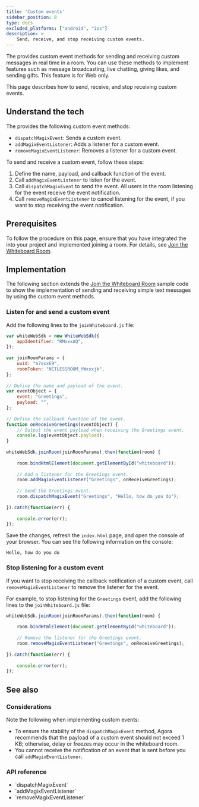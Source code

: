 ```yaml
---
title: 'Custom events'
sidebar_position: 8
type: docs
excluded_platforms: ["android", "ios"]
description: >
    Send, receive, and stop receiving custom events.
---
```


The <Vg k="WHITE_SDK" /> provides custom event methods for sending and receiving custom messages in real time in a room. You can use these methods to implement features such as message broadcasting, live chatting, giving likes, and sending gifts.
<PlatformWrapper notAllowed="web">
This feature is for Web only.
</PlatformWrapper>
<PlatformWrapper platform="web">

This page describes how to send, receive, and stop receiving custom events.

## Understand the tech

The <Vg k="WHITE_SDK" /> provides the following custom event methods:

- `dispatchMagixEvent`: Sends a custom event.
- `addMagixEventListener`: Adds a listener for a custom event.
- `removeMagixEventListener`: Removes a listener for a custom event.

To send and receive a custom event, follow these steps:

1. Define the name, payload, and callback function of the event.
2. Call `addMagixEventListener` to listen for the event.
3. Call `dispatchMagixEvent` to send the event. All users in the room listening for the event receive the event notification.
4. Call `removeMagixEventListener` to cancel listening for the event, if you want to stop receiving the event notification.

## Prerequisites

To follow the procedure on this page, ensure that you have integrated the <Vg k="WHITE_SDK" /> into your project and implemented joining a room. For details, see [Join the Whiteboard Room](../../fastboard-sdk/get-started/get-started-uikit#join-the-whiteboard-room).

## Implementation

The following section extends the [Join the Whiteboard Room](../../fastboard-sdk/get-started/get-started-uikit#join-the-whiteboard-room) sample code to show the implementation of sending and receiving simple text messages by using the custom event methods.

### Listen for and send a custom event

Add the following lines to the `joinWhiteboard.js` file:

```javascript
var whiteWebSdk = new WhiteWebSdk({
    appIdentifier: "RMxxxAQ",
});
  
var joinRoomParams = {
    uuid: "a7xxx69",
    roomToken: "NETLESSROOM_YWxxxjk",
};
  
// Define the name and payload of the event.
var eventObject = {
    event: "Greetings",
    payload: "",
};
  
// Define the callback function of the event.
function onReceiveGreetings(eventObject) {
    // Output the event payload when receiving the Greetings event.
    console.log(eventObject.payload);
}
  
whiteWebSdk.joinRoom(joinRoomParams).then(function(room) {
  
    room.bindHtmlElement(document.getElementById("whiteboard"));
  
    // Add a listener for the Greetings event.
    room.addMagixEventListener("Greetings", onReceiveGreetings);
  
    // Send the Greetings event.
    room.dispatchMagixEvent("Greetings", "Hello, how do you do");
  
}).catch(function(err) {
  
    console.error(err);
});
```

Save the changes, refresh the `index.html` page, and open the console of your browser. You can see the following information on the console:

```
Hello, how do you do
```

### Stop listening for a custom event

If you want to stop receiving the callback notification of a custom event, call `removeMagixEventListener` to remove the listener for the event.

For example, to stop listening for the `Greetings` event, add the following lines to the `joinWhiteboard.js` file:

```javascript
whiteWebSdk.joinRoom(joinRoomParams).then(function(room) {
  
    room.bindHtmlElement(document.getElementById("whiteboard"));
  
    // Remove the listener for the Greetings event.
    room.removeMagixEventListener("Greetings", onReceiveGreetings);
  
}).catch(function(err) {
  
    console.error(err);
});
```

## See also

### Considerations

Note the following when implementing custom events:

- To ensure the stability of the `dispatchMagixEvent` method, Agora recommends that the payload of a custom event should not exceed 1 KB; otherwise, delay or freezes may occur in the whiteboard room.
- You cannot receive the notification of an event that is sent before you call `addMagixEventListener`.

### API reference

- <Link to="{{Global.API_REF_WEB_WHITE}}/interfaces/room.html#dispatchmagixevent">`dispatchMagixEvent`</Link>
- <Link to="{{Global.API_REF_WEB_WHITE}}/interfaces/displayer.html#addmagixeventlistener">`addMagixEventListener`</Link>
- <Link to="{{Global.API_REF_WEB_WHITE}}/interfaces/displayer.html#removemagixeventlistener">`removeMagixEventListener`</Link>

</PlatformWrapper>